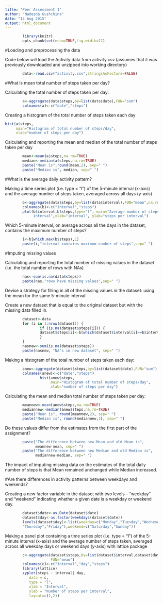 ```yaml
---
title: "Peer Assessment 1"
author: "Nadezda Gushchina"
date: "13 Aug 2015"
output: html_document
---
```


```r
        library(knitr)        
        opts_chunk$set(echo=TRUE,fig.width=12)
```

#Loading and preprocessing the data
     
Code below will load the Activity data from activity.csv (assumes that it was previously downloaded and unzipped into working directory)
```r
        data<-read.csv("activity.csv",stringsAsFactors=FALSE)
```

#What is mean total number of steps taken per day?
     
Calculating the total number of steps taken per day:
```r
        a<-aggregate(data$steps,by=list(data$date),FUN="sum")
        colnames(a)<-c("date","steps")
```

Creating a histogram of the total number of steps taken each day
```r
hist(a$steps,
     main="Histogram of total number of steps/day",
     xlab="number of steps per day")
```

Calculating and reporting the mean and median of the total number of steps 
taken per day
```r
        mean<-mean(a$steps,na.rm=TRUE)
        median<-median(a$steps,na.rm=TRUE)
        paste("Mean is",round(mean,2), sep=" ")
        paste("Median is", median, sep=" ")
```

#What is the average daily activity pattern?

Making a time series plot (i.e. type = "l") of the 5-minute interval (x-axis) 
and the average number of steps taken, averaged across all days (y-axis)
```r
        b<-aggregate(data$steps,by=list(data$interval),FUN="mean",na.rm=TRUE)
        colnames(b)<-c("interval","steps")
        plot(b$interval,b$steps,type="l", main="Average number of steps per 
             interval",xlab="interval", ylab="steps per interval")
```

Which 5-minute interval, on average across all the days in the dataset, 
contains the maximum number of steps?
```r
        i<-b[which.max(b$steps),1]
        paste(i,"interval contains maximum number of steps",sep=" ")
```

#Imputing missing values

Calculating and reporting the total number of missing values in the dataset 
(i.e. the total number of rows with NAs)
```r
        nas<-sum(is.na(data$steps))
        paste(nas,"rows have missing values",sep=" ")
```

Devise a strategy for filling in all of the missing values in the dataset:
using the mean for the same 5-minute interval

Create a new dataset that is equal to the original dataset but with the 
missing data filled in.
```r
        dataset<-data
        for (i in 1:nrow(dataset)) {
                if (is.na(dataset$steps[i])) {
                dataset$steps[i]<-b[which(dataset$interval[i]==b$interval),2]
                }
        }
        nasnew<-sum(is.na(dataset$steps))
        paste(nasnew, "NA's in new dataset", sep=" ")
```

Making a histogram of the total number of steps taken each day:
```r
        anew<-aggregate(dataset$steps,by=list(dataset$date),FUN="sum")
        colnames(anew)<-c("date","steps")
                hist(anew$steps,
                     main="Histogram of total number of steps/day",
                     xlab="number of steps per day")
```

Calculating the mean and median total number of steps taken per day: 
```r
        meannew<-mean(anew$steps,na.rm=TRUE)
        mediannew<-median(anew$steps,na.rm=TRUE)
        paste("Mean is", round(meannew,2), sep=" ")
        paste("Median is", round(mediannew,2), sep=" ")
```

Do these values differ from the estimates from the first part of the assignment? 
```r
        paste("The difference between new Mean and old Mean is", 
              meannew-mean, sep=" ")
        paste("The difference between new Median and old Median is", 
              mediannew-median, sep=" ")
```
The impact of imputing missing data on the estimates of the total daily number of 
steps is that Mean remained unchanged while Median increased. 

#Are there differences in activity patterns between weekdays and weekends?

Creating a new factor variable in the dataset with two levels – “weekday” and 
“weekend” indicating whether a given date is a weekday or weekend day.
```r
        dataset$date<-as.Date(dataset$date)
        dataset$day<-as.factor(weekdays(dataset$date))
        levels(dataset$day)<-list(weekday=c("Monday","Tuesday","Wednesday",
        "Thursday","Friday"),weekend=c("Saturday","Sunday"))
```

Making a panel plot containing a time series plot (i.e. type = "l") of the 
5-minute interval (x-axis) and the average number of steps taken, averaged 
across all weekday days or weekend days (y-axis) with lattice package

```r
        c<-aggregate(dataset$steps,by=list(dataset$interval,dataset$day),
                     FUN="mean")
        colnames(c)<-c("interval","day","steps")
        library(lattice)
        xyplot(steps ~ interval| day, 
           data = c,
           type = "l",
           xlab = "Interval",
           ylab = "Number of steps per interval",
           layout=c(1,2))
```